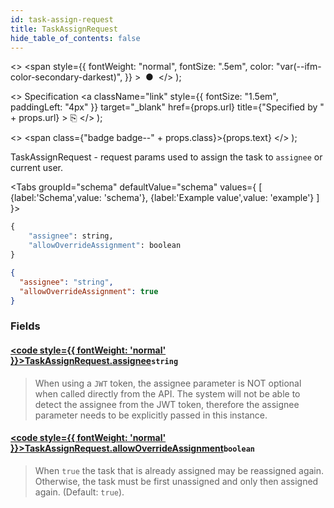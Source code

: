 ```yaml
---
id: task-assign-request
title: TaskAssignRequest
hide_table_of_contents: false
---
```



  <>
    <span
      style={{
        fontWeight: "normal",
        fontSize: ".5em",
        color: "var(--ifm-color-secondary-darkest)",
      }}
    >
      &nbsp;●&nbsp;
    </span>
  </>
);

  <>
    Specification
    <a
      className="link"
      style={{ fontSize: "1.5em", paddingLeft: "4px" }}
      target="_blank"
      href={props.url}
      title={"Specified by " + props.url}
    >
      ⎘
    </a>
  </>
);

  <>
    <span class={"badge badge--" + props.class}>{props.text}</span>
  </>
);

TaskAssignRequest - request params used to assign the task to `assignee` or current user.

<Tabs groupId="schema" defaultValue="schema" values={
[
{label:'Schema',value: 'schema'},
{label:'Example value',value: 'example'}
]
}>
<TabItem value='schema'>

```graphql
{
    "assignee": string,
    "allowOverrideAssignment": boolean
}
```

</TabItem>

<TabItem value='example'>

```json
{
  "assignee": "string",
  "allowOverrideAssignment": true
}
```

</TabItem>
</Tabs>

### Fields

#### [<code style={{ fontWeight: 'normal' }}>TaskAssignRequest.<b>assignee</b></code>](#)<Bullet />`string`

> When using a `JWT` token, the assignee parameter is NOT optional when called directly from the API. The system will not be able to detect the assignee from the JWT token, therefore the assignee parameter needs to be explicitly passed in this instance.

#### [<code style={{ fontWeight: 'normal' }}>TaskAssignRequest.<b>allowOverrideAssignment</b></code>](#)<Bullet />`boolean`

> When `true` the task that is already assigned may be reassigned again. Otherwise, the task must be first unassigned and only then assigned again. (Default: `true`).
